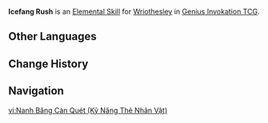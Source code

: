 {{About|the Character Card Skill for [[Genius Invokation TCG]]|the Playable Character Talent|Icefang Rush}}
{{Genius Invokation TCG Skill Infobox
|title      = Icefang Rush
|image      = Icefang Rush Character Card Skill.png
|type       = Elemental Skill
|character  = Wriothesley
|matching   = 3
|element    = Cryo
|effect     = Deals 2 {{Color|Cryo DMG}}. This character gains '''Chilling Penalty'''.<br><br>'''Chilling Penalty'''<br>'''When the attached character uses a Normal Attack:''' Deal +1 DMG. If this character has at least 6 HP, this Skill costs 1 less {{Color|Cryo Die}}.<br>After this Skill finalizes, if this character has at least 6 HP, deal 1 '''Piercing DMG''' to them; if this character has no more than 5 HP, heal them for 2 HP.<br><u>Usage(s):</u> 2
|order      = 2
}}
'''Icefang Rush''' is an [[Character Card Elemental Skill|Elemental Skill]] for [[Wriothesley (Character Card)|Wriothesley]] in [[Genius Invokation TCG]].

==Other Languages==
{{Other Languages|Icefang Rush}}

==Change History==
{{Change History|4.7}}

==Navigation==
{{Genius Invokation TCG Skill Navbox|Wriothesley}}

[[vi:Nanh Băng Càn Quét (Kỹ Năng Thẻ Nhân Vật)]]